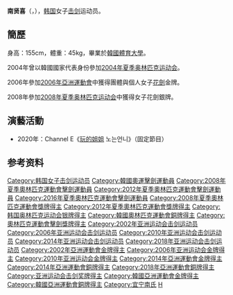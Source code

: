 {{MedalTableTop}}
{{MedalCountry | {{KOR}} }}
{{MedalSport | 女子[[劍擊|劍擊]]}}
{{MedalCompetition|[[奧林匹克運動會|奧林匹克運動會]]}}
{{MedalSilver| [[2008年夏季奧林匹克運動會|2008年北京]] | [[2008年夏季奧林匹克運動會擊劍比賽|花劍]]}}
{{MedalBottom}}
'''南贤喜'''（{{lang-ko|'''남현희'''}}，{{bd|1981年|9月29日||}}），[[韩国|韩国]]女子[[击剑|击剑]]运动员。

==簡歷==
身高：155cm，體重：45kg，畢業於[[韓國體育大學|韓國體育大學]]。

2004年曾以韓國國家代表身份參加[[2004年夏季奥林匹克运动会|2004年夏季奥林匹克运动会]]。

2006年參加[[2006年亞洲運動會|2006年亞洲運動會]]中獲得團體與個人女子[[花劍|花劍]]金牌。

2008年參加[[2008年夏季奥林匹克运动会|2008年夏季奥林匹克运动会]]中獲得女子花劍銀牌。

== 演藝活動 ==
*2020年：Channel E《[[玩的姐姐|玩的姐姐]] 노는언니》（固定節目）

== 参考资料 ==
{{reflist}}

{{South Korea-stub}}
{{亚洲运动会击剑比赛女子花剑个人冠军}}

{{Authority control}}
{{DEFAULTSORT:Nam Hyun-Hee}}
[[Category:韩国女子击剑运动员|Category:韩国女子击剑运动员]]
[[Category:韓國奧運擊劍運動員|Category:韓國奧運擊劍運動員]]
[[Category:2008年夏季奧林匹克運動會擊劍運動員|Category:2008年夏季奧林匹克運動會擊劍運動員]]
[[Category:2012年夏季奧林匹克運動會擊劍運動員|Category:2012年夏季奧林匹克運動會擊劍運動員]]
[[Category:2016年夏季奧林匹克運動會擊劍運動員|Category:2016年夏季奧林匹克運動會擊劍運動員]]
[[Category:2008年夏季奧林匹克運動會獎牌得主|Category:2008年夏季奧林匹克運動會獎牌得主]]
[[Category:2012年夏季奧林匹克運動會獎牌得主|Category:2012年夏季奧林匹克運動會獎牌得主]]
[[Category:韩国奥林匹克运动会银牌得主|Category:韩国奥林匹克运动会银牌得主]]
[[Category:韓國奧林匹克運動會銅牌得主|Category:韓國奧林匹克運動會銅牌得主]]
[[Category:奧林匹克運動會擊劍獎牌得主|Category:奧林匹克運動會擊劍獎牌得主]]
[[Category:2002年亚洲运动会击剑运动员|Category:2002年亚洲运动会击剑运动员]]
[[Category:2006年亚洲运动会击剑运动员|Category:2006年亚洲运动会击剑运动员]]
[[Category:2010年亚洲运动会击剑运动员|Category:2010年亚洲运动会击剑运动员]]
[[Category:2014年亚洲运动会击剑运动员|Category:2014年亚洲运动会击剑运动员]]
[[Category:2018年亚洲运动会击剑运动员|Category:2018年亚洲运动会击剑运动员]]
[[Category:2002年亞洲運動會金牌得主|Category:2002年亞洲運動會金牌得主]]
[[Category:2006年亚洲运动会金牌得主|Category:2006年亚洲运动会金牌得主]]
[[Category:2010年亚洲运动会金牌得主|Category:2010年亚洲运动会金牌得主]]
[[Category:2014年亞洲運動會金牌得主|Category:2014年亞洲運動會金牌得主]]
[[Category:2014年亞洲運動會銅牌得主|Category:2014年亞洲運動會銅牌得主]]
[[Category:2018年亞洲運動會銅牌得主|Category:2018年亞洲運動會銅牌得主]]
[[Category:亚洲运动会击剑奖牌得主|Category:亚洲运动会击剑奖牌得主]]
[[Category:韓國亞洲運動會金牌得主|Category:韓國亞洲運動會金牌得主]]
[[Category:韓國亞洲運動會銅牌得主|Category:韓國亞洲運動會銅牌得主]]
[[Category:宜宁南氏|Category:宜宁南氏]]
[[Category:南姓|H]]